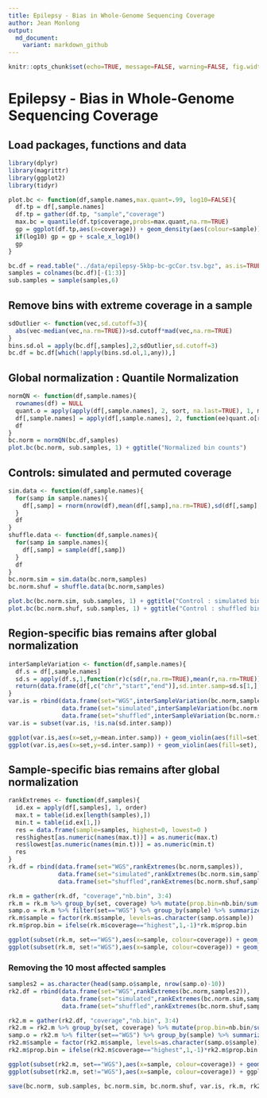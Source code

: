 ```yaml
---
title: Epilepsy - Bias in Whole-Genome Sequencing Coverage
author: Jean Monlong
output:
  md_document:
    variant: markdown_github
---
```


```r
knitr::opts_chunk$set(echo=TRUE, message=FALSE, warning=FALSE, fig.width=10, tidy=TRUE)
```

# Epilepsy - Bias in Whole-Genome Sequencing Coverage

## Load packages, functions and data

```r
library(dplyr)
library(magrittr)
library(ggplot2)
library(tidyr)

plot.bc <- function(df,sample.names,max.quant=.99, log10=FALSE){
  df.tp = df[,sample.names]
  df.tp = gather(df.tp, "sample","coverage")
  max.bc = quantile(df.tp$coverage,probs=max.quant,na.rm=TRUE)
  gp = ggplot(df.tp,aes(x=coverage)) + geom_density(aes(colour=sample)) + xlab("number of reads in window") + theme_bw() + ggplot2::xlim(min(df.tp$coverage, na.rm=TRUE),max.bc) + scale_colour_hue(name="sample")
  if(log10) gp = gp + scale_x_log10()
  gp
}

bc.df = read.table("../data/epilepsy-5kbp-bc-gcCor.tsv.bgz", as.is=TRUE, sep="\t", header=TRUE)
samples = colnames(bc.df)[-(1:3)]
sub.samples = sample(samples,6)
```


## Remove bins with extreme coverage in a sample

```r
sdOutlier <- function(vec,sd.cutoff=3){
  abs(vec-median(vec,na.rm=TRUE))>sd.cutoff*mad(vec,na.rm=TRUE)
}
bins.sd.ol = apply(bc.df[,samples],2,sdOutlier,sd.cutoff=3)
bc.df = bc.df[which(!apply(bins.sd.ol,1,any)),]
```

## Global normalization : Quantile Normalization

```r
normQN <- function(df,sample.names){
  rownames(df) = NULL
  quant.o = apply(apply(df[,sample.names], 2, sort, na.last=TRUE), 1, mean, na.rm=TRUE)
  df[,sample.names] = apply(df[,sample.names], 2, function(ee)quant.o[rank(ee)])
  df
}
bc.norm = normQN(bc.df,samples)
plot.bc(bc.norm, sub.samples, 1) + ggtitle("Normalized bin counts")
```

## Controls: simulated and permuted coverage

```r
sim.data <- function(df,sample.names){
  for(samp in sample.names){
    df[,samp] = rnorm(nrow(df),mean(df[,samp],na.rm=TRUE),sd(df[,samp],na.rm=TRUE))
  }
  df
}
shuffle.data <- function(df,sample.names){
  for(samp in sample.names){
    df[,samp] = sample(df[,samp])
  }
  df
}
bc.norm.sim = sim.data(bc.norm,samples)
bc.norm.shuf = shuffle.data(bc.norm,samples)

plot.bc(bc.norm.sim, sub.samples, 1) + ggtitle("Control : simulated bin counts")
plot.bc(bc.norm.shuf, sub.samples, 1) + ggtitle("Control : shuffled bin counts")
```


## Region-specific bias remains after global normalization

```r
interSampleVariation <- function(df,sample.names){
  df.s = df[,sample.names]
  sd.s = apply(df.s,1,function(r)c(sd(r,na.rm=TRUE),mean(r,na.rm=TRUE)))
  return(data.frame(df[,c("chr","start","end")],sd.inter.samp=sd.s[1,],mean.inter.samp=sd.s[2,]))
}
var.is = rbind(data.frame(set="WGS",interSampleVariation(bc.norm,samples)),
               data.frame(set="simulated",interSampleVariation(bc.norm.sim,samples)),
               data.frame(set="shuffled",interSampleVariation(bc.norm.shuf,samples)))
var.is = subset(var.is, !is.na(sd.inter.samp))

ggplot(var.is,aes(x=set,y=mean.inter.samp)) + geom_violin(aes(fill=set), scale="width") + ylab("bin inter-sample mean coverage") + theme_bw() + theme(text=element_text(size=20)) + guides(fill=FALSE) + coord_flip() + xlab("")
ggplot(var.is,aes(x=set,y=sd.inter.samp)) + geom_violin(aes(fill=set), scale="width") + ylab("bin inter-sample standard deviation") + theme_bw() + theme(text=element_text(size=20)) + guides(fill=FALSE) + coord_flip() + xlab("")
```


## Sample-specific bias remains after global normalization

```r
rankExtremes <- function(df,samples){
  id.ex = apply(df[,samples], 1, order)
  max.t = table(id.ex[length(samples),])
  min.t = table(id.ex[1,])
  res = data.frame(sample=samples, highest=0, lowest=0 )
  res$highest[as.numeric(names(max.t))] = as.numeric(max.t)
  res$lowest[as.numeric(names(min.t))] = as.numeric(min.t)
  res
}
rk.df = rbind(data.frame(set="WGS",rankExtremes(bc.norm,samples)),
              data.frame(set="simulated",rankExtremes(bc.norm.sim,samples)),
              data.frame(set="shuffled",rankExtremes(bc.norm.shuf,samples)))

rk.m = gather(rk.df, "coverage","nb.bin", 3:4)
rk.m = rk.m %>% group_by(set, coverage) %>% mutate(prop.bin=nb.bin/sum(nb.bin))
samp.o = rk.m %>% filter(set=="WGS") %>% group_by(sample) %>% summarize(prop.bin=sum(prop.bin)) %>% arrange(prop.bin)
rk.m$sample = factor(rk.m$sample, levels=as.character(samp.o$sample))
rk.m$prop.bin = ifelse(rk.m$coverage=="highest",1,-1)*rk.m$prop.bin

ggplot(subset(rk.m, set=="WGS"),aes(x=sample, colour=coverage)) + geom_point(aes(y=prop.bin)) + geom_linerange(aes(ymin=0,ymax=prop.bin)) + theme_bw() + xlab("sample") + geom_hline(yintercept=c(0,1/length(samples), -1/length(samples)),linetype=c(1,2,2)) + ylab("propotion of the studied genome") + scale_fill_hue(name="coverage") +  theme(text=element_text(size=20),legend.position=c(0,1),legend.justification=c(0,1), axis.text.x=element_blank())
ggplot(subset(rk.m, set!="WGS"),aes(x=sample, colour=coverage)) + geom_point(aes(y=prop.bin)) + geom_linerange(aes(ymin=0,ymax=prop.bin)) + theme_bw() + xlab("sample")+ ylab("propotion of the studied genome") + scale_fill_hue(name="coverage") +  theme(text=element_text(size=20),axis.text.x=element_blank(),legend.position="bottom") + facet_grid(set~.) + geom_hline(yintercept=c(0,1/length(samples), -1/length(samples)),linetype=rep(c(1,2,2),2))
```


### Removing the 10 most affected samples

```r
samples2 = as.character(head(samp.o$sample, nrow(samp.o)-10))
rk2.df = rbind(data.frame(set="WGS",rankExtremes(bc.norm,samples2)),
               data.frame(set="simulated",rankExtremes(bc.norm.sim,samples2)),
               data.frame(set="shuffled",rankExtremes(bc.norm.shuf,samples2)))

rk2.m = gather(rk2.df, "coverage","nb.bin", 3:4)
rk2.m = rk2.m %>% group_by(set, coverage) %>% mutate(prop.bin=nb.bin/sum(nb.bin))
samp.o = rk2.m %>% filter(set=="WGS") %>% group_by(sample) %>% summarize(prop.bin=sum(prop.bin)) %>% arrange(prop.bin)
rk2.m$sample = factor(rk2.m$sample, levels=as.character(samp.o$sample))
rk2.m$prop.bin = ifelse(rk2.m$coverage=="highest",1,-1)*rk2.m$prop.bin

ggplot(subset(rk2.m, set=="WGS"),aes(x=sample, colour=coverage)) + geom_point(aes(y=prop.bin)) + geom_linerange(aes(ymin=0,ymax=prop.bin)) + theme_bw() + xlab("sample") + geom_hline(yintercept=c(0,1/length(samples), -1/length(samples)),linetype=c(1,2,2)) + ylab("propotion of the studied genome") + scale_fill_hue(name="coverage") +  theme(text=element_text(size=20),legend.position=c(0,1),legend.justification=c(0,1), axis.text.x=element_blank())
ggplot(subset(rk2.m, set!="WGS"),aes(x=sample, colour=coverage)) + ggplot2::geom_point(aes(y=prop.bin)) + geom_linerange(aes(ymin=0,ymax=prop.bin)) + theme_bw() + xlab("sample") + geom_hline(yintercept=c(0,1/length(samples), -1/length(samples)),linetype=rep(c(1,2,2),2)) + ylab("propotion of the studied genome") + scale_fill_hue(name="coverage") +  theme(text=element_text(size=20),axis.text.x=element_blank(),legend.position="bottom") + facet_grid(set~.)
```


```r
save(bc.norm, sub.samples, bc.norm.sim, bc.norm.shuf, var.is, rk.m, rk2.m, file='epilepsy-wgs-bias.RData')
```
